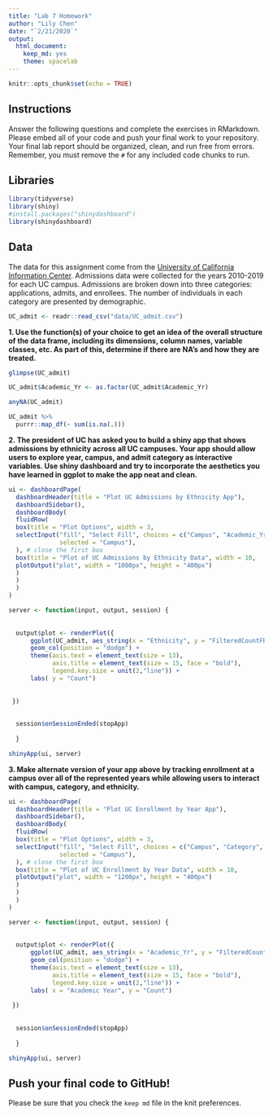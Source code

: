 ```yaml
---
title: "Lab 7 Homework"
author: "Lily Chen"
date: "`2/21/2020`"
output:
  html_document: 
    keep_md: yes
    theme: spacelab
---
```


```r
knitr::opts_chunk$set(echo = TRUE)
```

## Instructions
Answer the following questions and complete the exercises in RMarkdown. Please embed all of your code and push your final work to your repository. Your final lab report should be organized, clean, and run free from errors. Remember, you must remove the `#` for any included code chunks to run.  

## Libraries
```r
library(tidyverse)
library(shiny)
#install.packages("shinydashboard")
library(shinydashboard)
```

## Data
The data for this assignment come from the [University of California Information Center](https://www.universityofcalifornia.edu/infocenter). Admissions data were collected for the years 2010-2019 for each UC campus. Admissions are broken down into three categories: applications, admits, and enrollees. The number of individuals in each category are presented by demographic.  
```r
UC_admit <- readr::read_csv("data/UC_admit.csv")
```

**1. Use the function(s) of your choice to get an idea of the overall structure of the data frame, including its dimensions, column names, variable classes, etc. As part of this, determine if there are NA's and how they are treated.**  

```r
glimpse(UC_admit)
```

```r
UC_admit$Academic_Yr <- as.factor(UC_admit$Academic_Yr)
```


```r
anyNA(UC_admit)
```

```r
UC_admit %>%
  purrr::map_df(~ sum(is.na(.)))
```


**2. The president of UC has asked you to build a shiny app that shows admissions by ethnicity across all UC campuses. Your app should allow users to explore year, campus, and admit category as interactive variables. Use shiny dashboard and try to incorporate the aesthetics you have learned in ggplot to make the app neat and clean.**

```r
ui <- dashboardPage(
  dashboardHeader(title = "Plot UC Admissions by Ethnicity App"),
  dashboardSidebar(),
  dashboardBody(
  fluidRow(
  box(title = "Plot Options", width = 3,
  selectInput("fill", "Select Fill", choices = c("Campus", "Academic_Yr", "Category"), 
              selected = "Campus"),
  ), # close the first box
  box(title = "Plot of UC Admissions by Ethnicity Data", width = 10,
  plotOutput("plot", width = "1000px", height = "400px")
  ) 
  ) 
  ) 
) 

server <- function(input, output, session) { 
  
  
  output$plot <- renderPlot({
      ggplot(UC_admit, aes_string(x = "Ethnicity", y = "FilteredCountFR", fill = input$fill)) + 
      geom_col(position = "dodge") +
      theme(axis.text = element_text(size = 13),
            axis.title = element_text(size = 15, face = "bold"),
            legend.key.size = unit(2,"line")) +
      labs( y = "Count")
      
    
 })
  
  
  session$onSessionEnded(stopApp)
  
  }

shinyApp(ui, server)
```




**3. Make alternate version of your app above by tracking enrollment at a campus over all of the represented years while allowing users to interact with campus, category, and ethnicity.**

```r
ui <- dashboardPage(
  dashboardHeader(title = "Plot UC Enrollment by Year App"),
  dashboardSidebar(),
  dashboardBody(
  fluidRow(
  box(title = "Plot Options", width = 3,
  selectInput("fill", "Select Fill", choices = c("Campus", "Category", "Ethnicity"), 
              selected = "Campus"),
  ), # close the first box
  box(title = "Plot of UC Enrollment by Year Data", width = 10,
  plotOutput("plot", width = "1200px", height = "400px")
  ) 
  ) 
  ) 
) 

server <- function(input, output, session) { 
  
  
  output$plot <- renderPlot({
      ggplot(UC_admit, aes_string(x = "Academic_Yr", y = "FilteredCountFR", fill = input$fill)) + 
      geom_col(position = "dodge") +
      theme(axis.text = element_text(size = 13),
            axis.title = element_text(size = 15, face = "bold"),
            legend.key.size = unit(2,"line")) +
      labs( x = "Academic Year", y = "Count")
    
 })
  
  
  session$onSessionEnded(stopApp)
  
  }

shinyApp(ui, server)
```




## Push your final code to GitHub!
Please be sure that you check the `keep md` file in the knit preferences. 